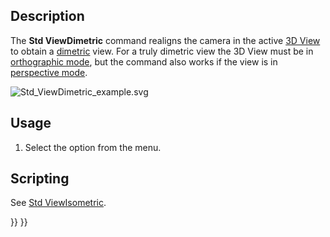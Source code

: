 <languages/>
<translate>

<!--T:10-->
{{Docnav
|[[Std_ViewIsometric|ViewIsometric]]
|[[Std_ViewTrimetric|ViewTrimetric]]
|[[Std_View_Menu|Std View Menu]]
|IconL=Std_ViewIsometric.svg
|IconR=Std_ViewTrimetric.svg
|IconC=Freecad.svg
}}

<!--T:1-->
{{GuiCommand
|Name=Std ViewDimetric
|MenuLocation=View → Standard Views → Axonometric → Dimetric
|Workbenches=All
|SeeAlso=[[Std_ViewIsometric|Std ViewIsometric]], [[Std_ViewTrimetric|Std ViewTrimetric]]
}}

==Description== <!--T:2-->

<!--T:3-->
The '''Std ViewDimetric''' command realigns the camera in the active [[3D_View|3D View]] to obtain a [https://en.wikipedia.org/wiki/Axonometric_projection#Three_types dimetric] view. For a truly dimetric view the 3D View must be in [[Std_OrthographicCamera|orthographic mode]], but the command also works if the view is in [[Std_PerspectiveCamera|perspective mode]].

</translate>
[[Image:Std_ViewDimetric_example.svg]]
<translate>
<!--T:11-->
{{Caption|The [[Std_AxisCross|axis cross]] and a cube in dimetric view}}

==Usage== <!--T:4-->

<!--T:5-->
# Select the {{MenuCommand|View → Standard Views → Axonometric → [[Image:Std_ViewDimetric.svg|16px]] Dimetric}} option from the menu.

==Scripting== <!--T:6-->

<!--T:13-->
See [[Std_ViewIsometric#Scripting|Std ViewIsometric]].


<!--T:12-->
{{Docnav
|[[Std_ViewIsometric|ViewIsometric]]
|[[Std_ViewTrimetric|ViewTrimetric]]
|[[Std_View_Menu|Std View Menu]]
|IconL=Std_ViewIsometric.svg
|IconR=Std_ViewTrimetric.svg
|IconC=Freecad.svg
}}

</translate>
{{Std_Base_navi{{#translation:}}}}
{{Userdocnavi{{#translation:}}}}